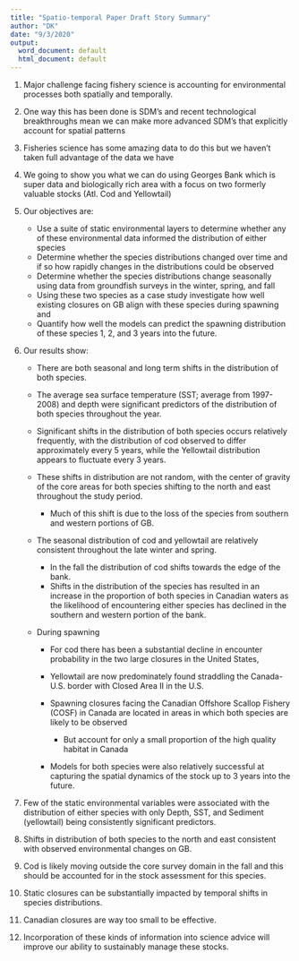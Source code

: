 ```yaml
---
title: "Spatio-temporal Paper Draft Story Summary"
author: "DK"
date: "9/3/2020"
output:
  word_document: default
  html_document: default
---
```


1.  Major challenge facing fishery science is accounting for environmental processes both spatially and temporally.

2.  One way this has been done is SDM's and recent technological breakthroughs mean we can make more advanced SDM's that explicitly account for spatial patterns

3.  Fisheries science has some amazing data to do this but we haven't taken full advantage of the data we have

4.  We going to show you what we can do using Georges Bank which is super data and biologically rich area with a focus on two formerly valuable stocks (Atl. Cod and Yellowtail)

5.  Our objectives are:

    -   Use a suite of static environmental layers to determine whether any of these environmental data informed the distribution of either species
    -   Determine whether the species distributions changed over time and if so how rapidly changes in the distributions could be observed
    -   Determine whether the species distributions change seasonally using data from groundfish surveys in the winter, spring, and fall\
    -   Using these two species as a case study investigate how well existing closures on GB align with these species during spawning and
    -   Quantify how well the models can predict the spawning distribution of these species 1, 2, and 3 years into the future.

6.  Our results show:

    -   There are both seasonal and long term shifts in the distribution of both species.\

    -   The average sea surface temperature (SST; average from 1997-2008) and depth were significant predictors of the distribution of both species throughout the year.\

    -   Significant shifts in the distribution of both species occurs relatively frequently, with the distribution of cod observed to differ approximately every 5 years, while the Yellowtail distribution appears to fluctuate every 3 years.

    -   These shifts in distribution are not random, with the center of gravity of the core areas for both species shifting to the north and east throughout the study period.

        -   Much of this shift is due to the loss of the species from southern and western portions of GB.

    -   The seasonal distribution of cod and yellowtail are relatively consistent throughout the late winter and spring.

        -   In the fall the distribution of cod shifts towards the edge of the bank.
        -   Shifts in the distribution of the species has resulted in an increase in the proportion of both species in Canadian waters as the likelihood of encountering either species has declined in the southern and western portion of the bank.

    -   During spawning

        -   For cod there has been a substantial decline in encounter probability in the two large closures in the United States,

        -   Yellowtail are now predominately found straddling the Canada-U.S. border with Closed Area II in the U.S.

        -   Spawning closures facing the Canadian Offshore Scallop Fishery (COSF) in Canada are located in areas in which both species are likely to be observed

            -   But account for only a small proportion of the high quality habitat in Canada

        -   Models for both species were also relatively successful at capturing the spatial dynamics of the stock up to 3 years into the future.

7.  Few of the static environmental variables were associated with the distribution of either species with only Depth, SST, and Sediment (yellowtail) being consistently significant predictors.

8.  Shifts in distribution of both species to the north and east consistent with observed environmental changes on GB.

9.  Cod is likely moving outside the core survey domain in the fall and this should be accounted for in the stock assessment for this species.

10. Static closures can be substantially impacted by temporal shifts in species distributions.

11. Canadian closures are way too small to be effective.

12. Incorporation of these kinds of information into science advice will improve our ability to sustainably manage these stocks.
